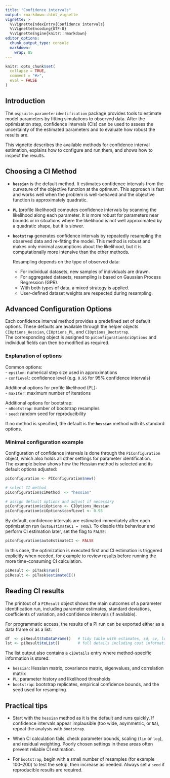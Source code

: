 ```yaml
---
title: "Confidence intervals"
output: rmarkdown::html_vignette
vignette: >
  %\VignetteIndexEntry{Confidence intervals}
  %\VignetteEncoding{UTF-8}
  %\VignetteEngine{knitr::rmarkdown}
editor_options:
  chunk_output_type: console
  markdown: 
    wrap: 85
---
```


```r
knitr::opts_chunk$set(
  collapse = TRUE, 
  comment = "#>",
  eval = FALSE
)
```

## Introduction

The `ospsuite.parameteridentification` package provides tools to estimate model
parameters by fitting simulations to observed data. After the optimization step,
confidence intervals (CIs) can be used to assess the uncertainty of the estimated
parameters and to evaluate how robust the results are.

This vignette describes the available methods for confidence interval estimation,
explains how to configure and run them, and shows how to inspect the results.

## Choosing a CI Method

-   **`hessian`** is the default method. It estimates confidence intervals from the
    curvature of the objective function at the optimum. This approach is fast and
    works well when the problem is well-behaved and the objective function is
    approximately quadratic.

-   **`PL`** (profile likelihood) computes confidence intervals by scanning the
    likelihood along each parameter. It is more robust for parameters near bounds or
    in situations where the likelihood is not well approximated by a quadratic shape,
    but it is slower.

-   **`bootstrap`** generates confidence intervals by repeatedly resampling the
    observed data and re-fitting the model. This method is robust and makes
    only minimal assumptions about the likelihood, but it is computationally
    more intensive than the other methods.

    Resampling depends on the type of observed data:

    -   For individual datasets, new samples of individuals are drawn.  
    -   For aggregated datasets, resampling is based on Gaussian Process
        Regression (GPR).  
    -   With both types of data, a mixed strategy is applied.  
    -   User-defined dataset weights are respected during resampling.


## Advanced Configuration Options

Each confidence interval method provides a predefined set of default options. 
These defaults are available through the helper objects `CIOptions_Hessian`,
`CIOptions_PL`, and `CIOptions_Bootstrap`.  
The corresponding object is assigned to `piConfiguration$ciOptions` and individual fields can then be modified as required.  

### Explanation of options

Common options:  
- `epsilon`: numerical step size used in approximations  
- `confLevel`: confidence level (e.g. `0.95` for 95% confidence intervals)  

Additional options for profile likelihood (PL):  
- `maxIter`: maximum number of iterations  

Additional options for bootstrap:  
- `nBootstrap`: number of bootstrap resamples  
- `seed`: random seed for reproducibility  

If no method is specified, the default is the **`hessian`** method with its standard options.  

### Minimal configuration example

Configuration of confidence intervals is done through the `PIConfiguration` object, which also holds all other settings for parameter identification.  
The example below shows how the Hessian method is selected and its default options adjusted:


```r
piConfiguration <- PIConfiguration$new()

# select CI method
piConfiguration$ciMethod  <- "hessian"

# assign default options and adjust if necessary
piConfiguration$ciOptions <- CIOptions_Hessian
piConfiguration$ciOptions$confLevel <- 0.95
```


By default, confidence intervals are estimated immediately after each optimization 
run (`autoEstimateCI = TRUE`). To disable this behaviour and perform CI estimation later, set the flag to `FALSE`:

```r
piConfiguration$autoEstimateCI <- FALSE
```

In this case, the optimization is executed first and CI estimation is triggered
explicitly when needed, for example to review results before running the more
time-consuming CI calculation.

```r
piResult <- piTask$run()
piResult <- piTask$estimateCI()
```



## Reading CI results

The printout of a `PIResult` object shows the main outcomes of a parameter identification run, including parameter estimates, standard deviations, coefficients of variation, and confidence intervals (if available).

For programmatic access, the results of a PI run can be exported either as a 
data frame or as a list:

```r
df  <- piResult$toDataFrame()   # tidy table with estimates, sd, cv, lowerCI, upperCI, etc.
lst <- piResult$toList()        # full details including cost information and CI-specific details
```

The list output also contains a `ciDetails` entry where method-specific 
information is stored:

- `hessian`: Hessian matrix, covariance matrix, eigenvalues, and correlation matrix  
- `PL`: parameter history and likelihood thresholds  
- `bootstrap`: bootstrap replicates, empirical confidence bounds, and the seed 
used for resampling  


## Practical tips

- Start with the `hessian` method as it is the default and runs quickly. If 
confidence intervals appear implausible (too wide, asymmetric, or `NA`), repeat 
the analysis with `bootstrap`.  

- When CI calculation fails, check parameter bounds, scaling (`lin` or `log`), 
and residual weighting. Poorly chosen settings in these areas often prevent 
reliable CI estimation.  

- For `bootstrap`, begin with a small number of resamples (for example 100–200) 
to test the setup, then increase as needed. Always set a `seed` if reproducible 
results are required.  

